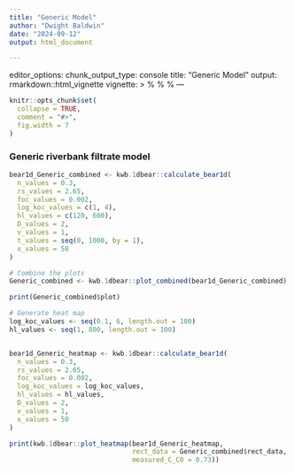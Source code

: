 ```yaml
---
title: "Generic Model"
author: "Dwight Baldwin"
date: "2024-09-12"
output: html_document

---
```

editor_options: 
  chunk_output_type: console
title: "Generic Model"
output: rmarkdown::html_vignette
vignette: >
  %\VignetteIndexEntry{Generic Model}
  %\VignetteEngine{knitr::rmarkdown}
  %\VignetteEncoding{UTF-8}
---
  
```r
knitr::opts_chunk$set(
  collapse = TRUE,
  comment = "#>",
  fig.width = 7
)
```

### Generic riverbank filtrate model

```r
bear1d_Generic_combined <- kwb.1dbear::calculate_bear1d(
  n_values = 0.3,
  rs_values = 2.65,
  foc_values = 0.002,
  log_koc_values = c(1, 4),
  hl_values = c(120, 600),
  D_values = 2,
  v_values = 1,
  t_values = seq(0, 1000, by = 1),
  x_values = 50
)

# Combine the plots
Generic_combined <- kwb.1dbear::plot_combined(bear1d_Generic_combined)

print(Generic_combined$plot)

# Generate heat map
log_koc_values <- seq(0.1, 6, length.out = 100)
hl_values <- seq(1, 800, length.out = 100)


bear1d_Generic_heatmap <- kwb.1dbear::calculate_bear1d(
  n_values = 0.3,
  rs_values = 2.65,
  foc_values = 0.002,
  log_koc_values = log_koc_values,
  hl_values = hl_values,
  D_values = 2,
  v_values = 1,
  x_values = 50
)

print(kwb.1dbear::plot_heatmap(bear1d_Generic_heatmap,
                               rect_data = Generic_combined$rect_data,
                               measured_C_C0 = 0.73))
```

